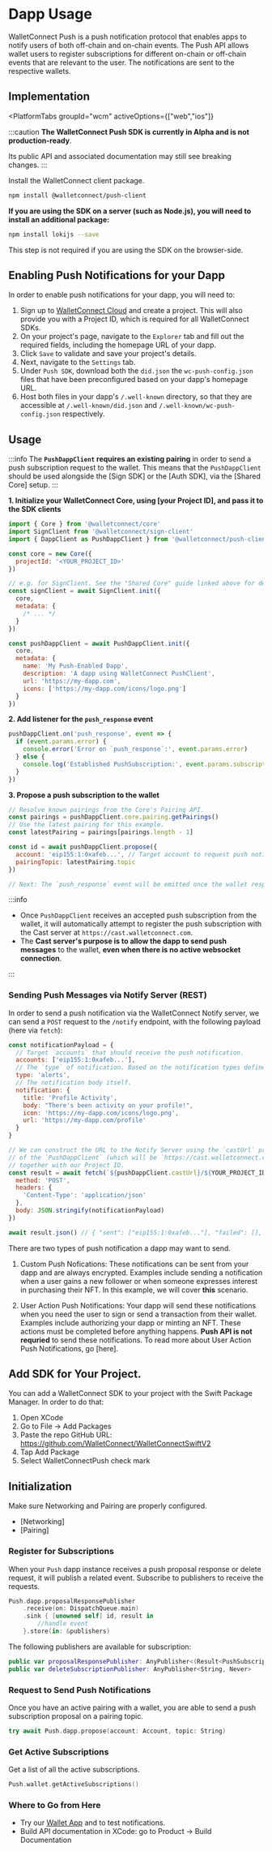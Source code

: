 
# Dapp Usage

WalletConnect Push is a push notification protocol that enables apps to notify users of both off-chain and on-chain events. 
The Push API allows wallet users to register subscriptions for different on-chain or off-chain events that are relevant to the user. 
The notifications are sent to the respective wallets.

<CloudBanner />

## Implementation

<PlatformTabs
	groupId="wcm"
	activeOptions={["web","ios"]}
>
<PlatformTabItem value="web">

:::caution
**The WalletConnect Push SDK is currently in Alpha and is not production-ready**.

Its public API and associated documentation may still see breaking changes.
:::

Install the WalletConnect client package.

```bash npm2yarn
npm install @walletconnect/push-client
```

**If you are using the SDK on a server (such as Node.js), you will need to install an additional package:**

```bash npm2yarn
npm install lokijs --save
```

This step is not required if you are using the SDK on the browser-side.

## Enabling Push Notifications for your Dapp

In order to enable push notifications for your dapp, you will need to:

1. Sign up to [WalletConnect Cloud](https://cloud.walletconnect.com) and create a project. This will also provide you with a Project ID, which is required for all WalletConnect SDKs.
2. On your project's page, navigate to the `Explorer` tab and fill out the required fields, including the homepage URL of your dapp.
3. Click `Save` to validate and save your project's details.
4. Next, navigate to the `Settings` tab.
5. Under `Push SDK`, download both the `did.json` the `wc-push-config.json` files that have been preconfigured based on your dapp's homepage URL.
6. Host both files in your dapp's `/.well-known` directory, so that they are accessible at `/.well-known/did.json` and `/.well-known/wc-push-config.json` respectively.

## Usage

:::info
The **`PushDappClient` requires an existing pairing** in order to send a push subscription request to the wallet.
This means that the `PushDappClient` should be used alongside the [Sign SDK] or the
[Auth SDK], via the [Shared Core] setup.
:::

**1. Initialize your WalletConnect Core, using [your Project ID], and pass it to the SDK clients**

```javascript
import { Core } from '@walletconnect/core'
import SignClient from '@walletconnect/sign-client'
import { DappClient as PushDappClient } from '@walletconnect/push-client'

const core = new Core({
  projectId: '<YOUR_PROJECT_ID>'
})

// e.g. for SignClient. See the "Shared Core" guide linked above for details.
const signClient = await SignClient.init({
  core,
  metadata: {
    /* ... */
  }
})

const pushDappClient = await PushDappClient.init({
  core,
  metadata: {
    name: 'My Push-Enabled Dapp',
    description: 'A dapp using WalletConnect PushClient',
    url: 'https://my-dapp.com',
    icons: ['https://my-dapp.com/icons/logo.png']
  }
})
```

**2. Add listener for the `push_response` event**

```javascript
pushDappClient.on('push_response', event => {
  if (event.params.error) {
    console.error('Error on `push_response`:', event.params.error)
  } else {
    console.log('Established PushSubscription:', event.params.subscription)
  }
})
```

**3. Propose a push subscription to the wallet**

```javascript
// Resolve known pairings from the Core's Pairing API.
const pairings = pushDappClient.core.pairing.getPairings()
// Use the latest pairing for this example.
const latestPairing = pairings[pairings.length - 1]

const id = await pushDappClient.propose({
  account: 'eip155:1:0xafeb...', // Target account to request push notifications for.
  pairingTopic: latestPairing.topic
})

// Next: The `push_response` event will be emitted once the wallet responds.
```

:::info

- Once `PushDappClient` receives an accepted push subscription from the wallet, it will automatically attempt to register the push subscription with the Cast server at `https://cast.walletconnect.com`.
- The **Cast server's purpose is to allow the dapp to send push messages** to the wallet, **even when there is no active websocket connection**.

:::

### Sending Push Messages via Notify Server (REST)

In order to send a push notification via the WalletConnect Notify server, we can send a `POST` request to the `/notify` endpoint, with the following payload (here via `fetch`):

```javascript
const notificationPayload = {
  // Target `accounts` that should receive the push notification.
  accounts: ['eip155:1:0xafeb...'],
  // The `type` of notification. Based on the notification types defined in your `/.well-known/wc-push-config.json`.
  type: 'alerts',
  // The notification body itself.
  notification: {
    title: 'Profile Activity',
    body: "There's been activity on your profile!",
    icon: 'https://my-dapp.com/icons/logo.png',
    url: 'https://my-dapp.com/profile'
  }
}

// We can construct the URL to the Notify Server using the `castUrl` property
// of the `PushDappClient` (which will be `https://cast.walletconnect.com` by default),
// together with our Project ID.
const result = await fetch(`${pushDappClient.castUrl}/${YOUR_PROJECT_ID}/notify`, {
  method: 'POST',
  headers: {
    'Content-Type': 'application/json'
  },
  body: JSON.stringify(notificationPayload)
})

await result.json() // { "sent": ["eip155:1:0xafeb..."], "failed": [], "not_found": [] }
```
</PlatformTabItem>
<PlatformTabItem value="ios">

There are two types of push notification a dapp may want to send.

1. Custom Push Nofications: These notifications can be sent from your dapp and are always encrypted. Examples include sending a notification when a user gains a new follower or when someone expresses interest in purchasing their NFT. In this example, we will cover **this** scenario.

2. User Action Push Notifications: Your dapp will send these notifications when you need the user to sign or send a transaction from their wallet. 
Examples include authorizing your dapp or minting an NFT. These actions must be completed before anything happens. 
**Push API is not requried** to send these notifications. To read more about User Action Push Notifications, go [here].

## Add SDK for Your Project.

You can add a WalletConnect SDK to your project with the Swift Package Manager. In order to do that:

1. Open XCode
2. Go to File -> Add Packages
3. Paste the repo GitHub URL: https://github.com/WalletConnect/WalletConnectSwiftV2
4. Tap Add Package
5. Select WalletConnectPush check mark

## Initialization

Make sure Networking and Pairing are properly configured.
- [Networking]
- [Pairing]

### Register for Subscriptions

When your `Push` dapp instance receives a push proposal response or delete request, it will publish a related event. Subscribe to publishers to receive the requests.

```swift
Push.dapp.proposalResponsePublisher
    .receive(on: DispatchQueue.main)
    .sink { [unowned self] id, result in
        //handle event
    }.store(in: &publishers)
```
The following publishers are available for subscription:

```swift
public var proposalResponsePublisher: AnyPublisher<(Result<PushSubscription, PushError>), Never> 
public var deleteSubscriptionPublisher: AnyPublisher<String, Never> 
```

### Request to Send Push Notifications

Once you have an active pairing with a wallet, you are able to send a push subscription proposal on a pairing topic.

```swift
try await Push.dapp.propose(account: Account, topic: String)
```

### Get Active Subscriptions

Get a list of all the active subscriptions.

```swift 
Push.wallet.getActiveSubscriptions()
```

### Where to Go from Here
- Try our [Wallet App](https://github.com/WalletConnect/WalletConnectSwiftV2/tree/main/Example/WalletApp) and to test notifications.
- Build API documentation in XCode: go to Product -> Build Documentation

</PlatformTabItem>
</PlatformTabs>
